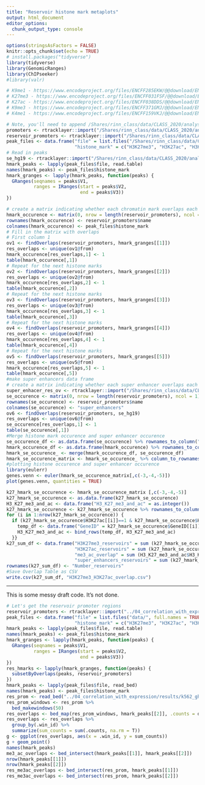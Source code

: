 ```yaml
---
title: "Reservoir histone mark metaplots"
output: html_document
editor_options:
  chunk_output_type: console
---
```

```r
options(stringsAsFactors = FALSE)
knitr::opts_chunk$set(echo = TRUE)
# install.packages("tidyverse")
library(tidyverse)
library(GenomicRanges)
library(ChIPseeker)
#library(valr)
```
```r
# K9me1 - https://www.encodeproject.org/files/ENCFF285EKW/@@download/ENCFF285EKW.bed.gz
# K27me3 - https://www.encodeproject.org/files/ENCFF031FSF/@@download/ENCFF031FSF.bed.gz
# K27ac - https://www.encodeproject.org/files/ENCFF038DDS/@@download/ENCFF038DDS.bed.gz
# K9me3 - https://www.encodeproject.org/files/ENCFF371GMJ/@@download/ENCFF371GMJ.bed.gz
# K4me1 - https://www.encodeproject.org/files/ENCFF159VKJ/@@download/ENCFF159VKJ.bed.gz
```
```r
# Note, you'll need to append /Shares/rinn_class/data/CLASS_2020/analysis" to the files paths to get the files.
promoters <- rtracklayer::import("/Shares/rinn_class/data/CLASS_2020/analysis/01_consensus_peaks/results/lncrna_mrna_promoters.gtf")
reservoir_promoters <- rtracklayer::import("/Shares/rinn_class/data/CLASS_2020/analysis/04_correlation_with_expression/results/k562_ghost_promoters.bed")
peak_files <- data.frame("file" = list.files("/Shares/rinn_class/data/CLASS_2020/analysis", full.names = TRUE, pattern = ".bed"),
                         "histone_mark" = c("H3K27me3", "H3K27ac", "H3K4me1", "H3K9me1", "H3K9me3"))
# Read in peaks
se_hg19 <- rtracklayer::import("/Shares/rinn_class/data/CLASS_2020/analysis/07_reservoirs/data/K562.bed")
hmark_peaks <- lapply(peak_files$file, read.table)
names(hmark_peaks) <- peak_files$histone_mark
hmark_granges <- lapply(hmark_peaks, function(peaks) {
  GRanges(seqnames = peaks$V1,
          ranges = IRanges(start = peaks$V2,
                           end = peaks$V3))
})
```
```r
# create a matrix indicating whether each chromatin mark overlaps each promoter
hmark_occurence <- matrix(0, nrow = length(reservoir_promoters), ncol = nrow(peak_files))
rownames(hmark_occurence) <- reservoir_promoters$name
colnames(hmark_occurence) <- peak_files$histone_mark
# Fill in the matrix with overlaps
# First column 1
ov1 <- findOverlaps(reservoir_promoters, hmark_granges[[1]])
res_overlaps <- unique(ov1@from)
hmark_occurence[res_overlaps,1] <- 1
table(hmark_occurence[,1])
# Repeat for the next histone marks
ov2 <- findOverlaps(reservoir_promoters, hmark_granges[[2]])
res_overlaps <- unique(ov2@from)
hmark_occurence[res_overlaps,2] <- 1
table(hmark_occurence[,2])
# Repeat for the next histone marks
ov3 <- findOverlaps(reservoir_promoters, hmark_granges[[3]])
res_overlaps <- unique(ov3@from)
hmark_occurence[res_overlaps,3] <- 1
table(hmark_occurence[,3])
# Repeat for the next histone marks
ov4 <- findOverlaps(reservoir_promoters, hmark_granges[[4]])
res_overlaps <- unique(ov4@from)
hmark_occurence[res_overlaps,4] <- 1
table(hmark_occurence[,4])
# Repeat for the next histone marks
ov5 <- findOverlaps(reservoir_promoters, hmark_granges[[5]])
res_overlaps <- unique(ov5@from)
hmark_occurence[res_overlaps,5] <- 1
table(hmark_occurence[,5])
#make super enhancers data frame
# create a matrix indicating whether each super enhancer overlaps each promoter
super_enhacer_res_ov <- rtracklayer::import("/Shares/rinn_class/data/CLASS_2020/analysis/07_reservoirs/results/reservoirs_overlapping_ses.bed")
se_occurence <- matrix(0, nrow = length(reservoir_promoters), ncol = 1)
rownames(se_occurence) <- reservoir_promoters$name
colnames(se_occurence) <- "super_enhancers"
ov6 <- findOverlaps(reservoir_promoters, se_hg19)
res_overlaps <- unique(ov6@from)
se_occurence[res_overlaps,1] <- 1
table(se_occurence[,1])
#Merge histone mark occurence and super enhancer occurence
se_occurence_df <- as.data.frame(se_occurence) %>% rownames_to_column("GeneID")
hmark_occurence_df <- as.data.frame(hmark_occurence) %>% rownames_to_column("GeneID")
hmark_se_occurence_ <- merge(hmark_occurence_df, se_occurence_df)
hmark_se_occurence_matrix <- hmark_se_occurence_ %>% column_to_rownames("GeneID") %>% as.matrix()
#plotting histone occurence and super enhancer occurence
library(eulerr)
genes.venn <- euler(hmark_se_occurence_matrix[,c(-3,-4,-5)])
plot(genes.venn, quantities = TRUE)
```
```r
k27_hmark_se_occurence <- hmark_se_occurence_matrix [,c(-3,-4,-5)]
k27_hmark_se_occurence <- as.data.frame(k27_hmark_se_occurence)
H3_K27_me3_and_ac <- data.frame("H3_K27_me3_and_ac" = as.integer())
k27_hmark_se_occurence <- k27_hmark_se_occurence %>% rownames_to_column("GeneID")
for (i in 1:nrow(k27_hmark_se_occurence)) {
  if (k27_hmark_se_occurence$H3K27ac[[i]]==1 & k27_hmark_se_occurence$H3K27me3[[i]] == 1 ) {
    temp_df <- data.frame("GeneID" = k27_hmark_se_occurence$GeneID[[i]], "H3_K27_me3_and_ac" = 1)
    H3_K27_me3_and_ac <- bind_rows(temp_df, H3_K27_me3_and_ac)
  }}
k27_sum_df <- data.frame("H3K27me3_reservoirs" = sum (k27_hmark_se_occurence$H3K27me3),
                         "H3K27ac_reservoirs" = sum (k27_hmark_se_occurence$H3K27ac),
                         "me3_ac_overlap" = sum (H3_K27_me3_and_ac$H3_K27_me3_and_ac),
                         "super_enhancers_reservoirs" = sum (k27_hmark_se_occurence$super_enhancers))
rownames(k27_sum_df) <- "Number_reservoirs"
#Save Overlap Table as CSV
write.csv(k27_sum_df, "H3K27me3_H3K27ac_overlap.csv")
```
---------------
This is some messy draft code. It's not done.
```r
# Let's get the reservoir promoter regions
reservoir_promoters <- rtracklayer::import("../04_correlation_with_expression/results/k562_ghost_promoters.bed")
peak_files <- data.frame("file" = list.files("data/", full.names = TRUE, pattern = ".bed"),
                         "histone_mark" = c("H3K27me3", "H3K27ac", "H3K4me1", "H3K9me1", "H3K9me3"))
hmark_peaks <- lapply(peak_files$file, read.table)
names(hmark_peaks) <- peak_files$histone_mark
hmark_granges <- lapply(hmark_peaks, function(peaks) {
  GRanges(seqnames = peaks$V1,
          ranges = IRanges(start = peaks$V2,
                           end = peaks$V3))
})
res_hmarks <- lapply(hmark_granges, function(peaks) {
  subsetByOverlaps(peaks, reservoir_promoters)
})
hmark_peaks <- lapply(peak_files$file, read_bed)
names(hmark_peaks) <- peak_files$histone_mark
res_prom <- read_bed("../04_correlation_with_expression/results/k562_ghost_promoters.bed")
res_prom_windows <- res_prom %>%
  bed_makewindows(50)
res_overlaps <- bed_map(res_prom_windows, hmark_peaks[[2]], .counts = dplyr::n())
res_overlaps <- res_overlaps %>%
  group_by(.win_id) %>%
  summarize(sum_counts = sum(.counts, na.rm = T))
g <- ggplot(res_overlaps, aes(x = .win_id, y = sum_counts))
g + geom_point()
names(hmark_peaks)
me3_ac_overlaps <- bed_intersect(hmark_peaks[[1]], hmark_peaks[[2]])
nrow(hmark_peaks[[1]])
nrow(hmark_peaks[[2]])
res_me3ac_overlaps <- bed_intersect(res_prom, hmark_peaks[[1]])
res_me3ac_overlaps <- bed_intersect(res_prom, hmark_peaks[[2]])
```